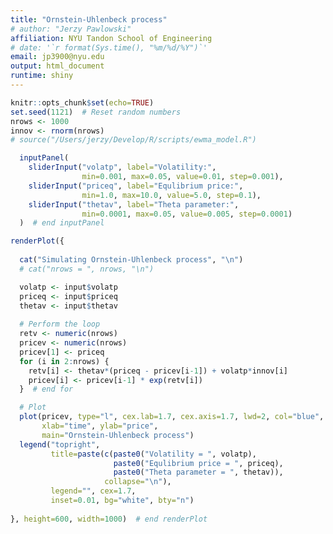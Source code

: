 ```yaml
---
title: "Ornstein-Uhlenbeck process"
# author: "Jerzy Pawlowski"
affiliation: NYU Tandon School of Engineering
# date: '`r format(Sys.time(), "%m/%d/%Y")`'
email: jp3900@nyu.edu
output: html_document
runtime: shiny
---
```


```r
knitr::opts_chunk$set(echo=TRUE)
set.seed(1121)  # Reset random numbers
nrows <- 1000
innov <- rnorm(nrows)
# source("/Users/jerzy/Develop/R/scripts/ewma_model.R")
```

```r

  inputPanel(
    sliderInput("volatp", label="Volatility:",
                min=0.001, max=0.05, value=0.01, step=0.001),
    sliderInput("priceq", label="Equlibrium price:",
                min=1.0, max=10.0, value=5.0, step=0.1),
    sliderInput("thetav", label="Theta parameter:",
                min=0.0001, max=0.05, value=0.005, step=0.0001)
  )  # end inputPanel

renderPlot({
  
  cat("Simulating Ornstein-Uhlenbeck process", "\n")
  # cat("nrows = ", nrows, "\n")

  volatp <- input$volatp
  priceq <- input$priceq
  thetav <- input$thetav
  
  # Perform the loop
  retv <- numeric(nrows)
  pricev <- numeric(nrows)
  pricev[1] <- priceq
  for (i in 2:nrows) {
    retv[i] <- thetav*(priceq - pricev[i-1]) + volatp*innov[i]
    pricev[i] <- pricev[i-1] * exp(retv[i])
  }  # end for

  # Plot
  plot(pricev, type="l", cex.lab=1.7, cex.axis=1.7, lwd=2, col="blue",
       xlab="time", ylab="price", 
       main="Ornstein-Uhlenbeck process")
  legend("topright", 
         title=paste(c(paste0("Volatility = ", volatp), 
                       paste0("Equlibrium price = ", priceq),
                       paste0("Theta parameter = ", thetav)),
                     collapse="\n"),
         legend="", cex=1.7, 
         inset=0.01, bg="white", bty="n")
  
}, height=600, width=1000)  # end renderPlot
```
